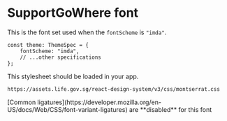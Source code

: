 
<Meta title="Foundations/Font/IMDA" />

# SupportGoWhere font

This is the font set used when the `fontScheme` is `"imda"`.

```tsx
const theme: ThemeSpec = {
    fontScheme: "imda",
    // ...other specifications
};
```

This stylesheet should be loaded in your app.

```
https://assets.life.gov.sg/react-design-system/v3/css/montserrat.css
```

<DocInfo>
    [Common
    ligatures](https://developer.mozilla.org/en-US/docs/Web/CSS/font-variant-ligatures)
    are **disabled** for this font
</DocInfo>

<FontDisplay theme={IMDATheme} />
